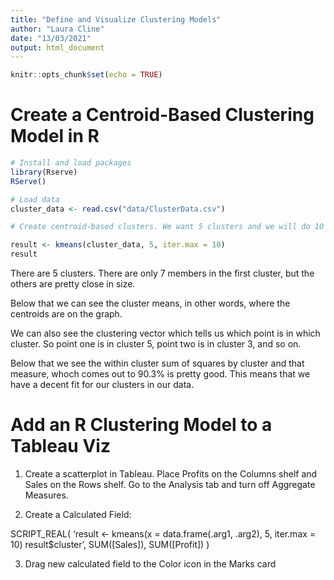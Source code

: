 ```yaml
---
title: "Define and Visualize Clustering Models"
author: "Laura Cline"
date: "13/03/2021"
output: html_document
---
```


```r
knitr::opts_chunk$set(echo = TRUE)
```

# Create a Centroid-Based Clustering Model in R 

```r
# Install and load packages
library(Rserve)
RServe()
```

```r
# Load data
cluster_data <- read.csv("data/ClusterData.csv")
```

```r
# Create centroid-based clusters. We want 5 clusters and we will do 10 iterations

result <- kmeans(cluster_data, 5, iter.max = 10)
result
```

There are 5 clusters. There are only 7 members in the first cluster, but the others are pretty close in size. 

Below that we can see the cluster means, in other words, where the centroids are on the graph. 

We can also see the clustering vector which tells us which point is in which cluster. So point one is in cluster 5, point two is in cluster 3, and so on. 

Below that we see the within cluster sum of squares by cluster and that measure, whoch comes out to 90.3% is pretty good. This means that we have a decent fit for our clusters in our data.

# Add an R Clustering Model to a Tableau Viz 

1. Create a scatterplot in Tableau. Place Profits on the Columns shelf and Sales on the Rows shelf. Go to the Analysis tab and turn off Aggregate Measures. 

2. Create a Calculated Field: 

SCRIPT_REAL(
'result <- kmeans(x = data.frame(.arg1, .arg2), 5, iter.max = 10)
result$cluster',
SUM([Sales]), SUM([Profit])
)

3. Drag new calculated field to the Color icon in the Marks card 